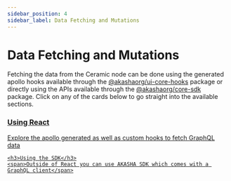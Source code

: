 ```yaml
---
sidebar_position: 4
sidebar_label: Data Fetching and Mutations
---
```


# Data Fetching and Mutations

Fetching the data from the Ceramic node can be done using the generated apollo hooks available through
the [@akashaorg/ui-core-hooks](https://www.npmjs.com/package/@akashaorg/ui-core-hooks) package or directly using
the APIs available through the [@akashaorg/core-sdk](https://www.npmjs.com/package/@akashaorg/core-sdk) package. Click on any of the cards below to go straight into the available sections.

<div style={{ display: "flex", justifyContent: "space-around" }}>
  <a className="card clickable-card" href="./hooks">
    <h3>Using React</h3>
    <span>Explore the apollo generated as well as custom hooks to fetch GraphQL data</span>
  </a>
  <a className="card clickable-card" href="./sdk">

    <h3>Using the SDK</h3>
    <span>Outside of React you can use AKASHA SDK which comes with a GraphQL client</span>

  </a>
</div>
